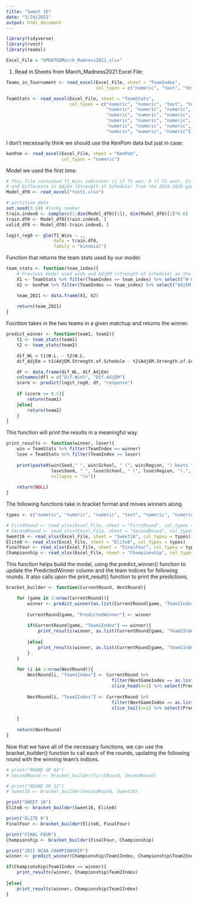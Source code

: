 ```yaml
---
title: "Sweet 16"
date: "3/24/2021"
output: html_document
---
```


```r
library(tidyverse)
library(rvest)
library(readxl)

Excel_File = "UPDATEDMarch_Madness2021.xlsx"
```

1) Read in Sheets from March_Madness2021 Excel File:

```r
Teams_in_Tournament <- read_excel(Excel_File, sheet = "TeamIndex",
                                  col_types = c("numeric", "text", "text"))
```

```r
TeamStats <- read_excel(Excel_File, sheet = "TeamStats",
                        col_types = c("numeric", "numeric", "text", "text", "text", 
                                      "numeric", "numeric", "numeric", "numeric",
                                      "numeric", "numeric", "numeric", "numeric",
                                      "numeric", "numeric", "numeric", "numeric",
                                      "numeric", "numeric", "numeric", "numeric",
                                      "numeric", "numeric", "numeric"))
```

I don't necessarily think we should use the KenPom data but just in case:

```r
kenPom <- read_excel(Excel_File, sheet = "KenPom",
                     col_types = "numeric")
```

Model we used the first time:

```r
# This file contained T1_Wins indicator (1 if T1 won, 0 if T2 won), Difference in Win %, 
# and Difference in AdjEm (Strength of Schedule) from the 2015-2020 games for all teams
Model_df0 <- read_excel("test1.xlsx")

# partition data
set.seed(3.14) #lucky number
train.index0 <- sample(c(1:dim(Model_df0)[1]), dim(Model_df0)[1]*0.6)  
train.df0 <- Model_df0[train.index0, ]
valid_df0 <- Model_df0[-train.index0, ]

logit_reg0 <- glm(T1_Wins ~ ., 
                  data = train.df0, 
                  family = "binomial")
```

Function that returns the team stats used by our model:

```r
team_stats <- function(team_index){
    # Previous model used win% and AdjEM (strength of schedule) as the variables
    X1 <- TeamStats %>% filter(TeamIndex == team_index) %>% select("W-L%")
    X2 <- kenPom %>% filter(TeamIndex == team_index) %>% select("AdjEM.Strength.of.Schedule")

    team_2021 <- data.frame(X1, X2)
    
    return(team_2021)
}
```

Fucntion takes in the two teams in a given matchup and returns the winner.

```r
predict_winner <- function(team1, team2){
    t1 <- team_stats(team1)
    t2 <- team_stats(team2)

    dif_WL = t1$W.L. - t2$W.L.
    dif_AdjEm = t1$AdjEM.Strength.of.Schedule - t2$AdjEM.Strength.of.Schedule

    df <- data.frame(dif_WL, dif_AdjEm)
    colnames(df) = c("Dif.Win%", "Dif.AdjEM")
    score <- predict(logit_reg0, df, "response")
    
    if (score >= 0.5){
        return(team1)
    }else{
        return(team2)
    }
}
```

This function will print the results in a meaningful way.

```r
print_results <- function(winner, loser){
    win = TeamStats %>% filter(TeamIndex == winner)
    lose = TeamStats %>% filter(TeamIndex == loser)
    
    print(paste0(win$Seed," ", win$School, " (", win$Region, ") beats ", 
                 lose$Seed, " ", lose$School, " (", lose$Region, ").",
                 collapse = "\n"))
    
    return(NULL)
}
```

The following functions take in bracket format and moves winners along.

```r
types <- c("numeric", "numeric", "numeric", "text", "numeric", "numeric")

# FirstRound <- read_xlsx(Excel_File, sheet = "FirstRound", col_types = types)
# SecondRound <- read_xlsx(Excel_File, sheet = "SecondRound", col_types = types)
Sweet16 <- read_xlsx(Excel_File, sheet = "Sweet16", col_types = types)
Elite8 <- read_xlsx(Excel_File, sheet = "Elite8", col_types = types)
FinalFour <- read_xlsx(Excel_File, sheet = "FinalFour", col_types = types)
Championship <- read_xlsx(Excel_File, sheet = "Championship", col_types = types)
```

This function helps build the model, using the predict_winner() function to update the PredictedWinner column and the team indices for following rounds. It also calls upon the print_result() function to print the predictions.

```r
bracket_builder <- function(CurrentRound, NextRound){

    for (game in 1:nrow(CurrentRound)){
        winner <- predict_winner(as.list(CurrentRound[game, "Team1Index"]), as.list(CurrentRound[game, "Team2Index"]))
        
        CurrentRound[game, "PredictedWinner"] <- winner
        
        if(CurrentRound[game, "Team1Index"] == winner){
            print_results(winner, as.list(CurrentRound[game, "Team2Index"]))
            
        }else{
            print_results(winner, as.list(CurrentRound[game, "Team1Index"]))
        }
    }
    
    for (i in 1:nrow(NextRound)){
        NextRound[i, "Team1Index"] <- CurrentRound %>% 
                                        filter(NextGameIndex == as.list(NextRound[i, "GameIndex"])) %>% 
                                        slice_head(n=1) %>% select(PredictedWinner)
        
        NextRound[i, "Team2Index"] <- CurrentRound %>% 
                                        filter(NextGameIndex == as.list(NextRound[i, "GameIndex"])) %>% 
                                        slice_tail(n=1) %>% select(PredictedWinner)
    
    }
    
    return(NextRound)
}
```

Now that we have all of the necessary functions, we can use the bracket_builder() function to call each of the rounds, updating the following round with the winning team's indices.

```r
# print("ROUND OF 64")
# SecondRound <- bracket_builder(FirstRound, SecondRound)

# print("ROUND OF 32")
# Sweet16 <- bracket_builder(SecondRound, Sweet16)

print("SWEET 16")
Elite8 <- bracket_builder(Sweet16, Elite8)

print("ELITE 8")
FinalFour <- bracket_builder(Elite8, FinalFour)

print("FINAL FOUR")
Championship <- bracket_builder(FinalFour, Championship)

print("2021 NCAA CHAMPIONSHIP")
winner <- predict_winner(Championship$Team1Index, Championship$Team2Index)

if(Championship$Team1Index == winner){
    print_results(winner, Championship$Team2Index)
            
}else{
    print_results(winner, Championship$Team1Index)
}
```

